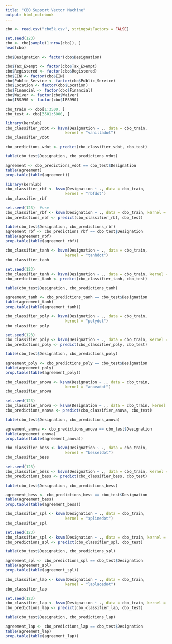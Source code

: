 ---
title: "CBO Support Vector Machine"
output: html_notebook
---
 

```{r}
cbo <- read.csv("cbo5k.csv", stringsAsFactors = FALSE)
```

```{r}
set.seed(123)
cbo <- cbo[sample(1:nrow(cbo)), ]
head(cbo)
```

```{r}
cbo$Designation <- factor(cbo$Designation)
```

```{r}
cbo$Tax_Exempt <- factor(cbo$Tax_Exempt)
cbo$Registered <- factor(cbo$Registered)
cbo$EIN <- factor(cbo$EIN)
cbo$Public_Service <- factor(cbo$Public_Service)
cbo$Location <- factor(cbo$Location)
cbo$Financial <- factor(cbo$Financial)
cbo$Waiver <- factor(cbo$Waiver)
cbo$IRS990 <- factor(cbo$IRS990)
```

```{r}
cbo_train <- cbo[1:3500, ]
cbo_test <- cbo[3501:5000, ]
```

```{r}
library(kernlab)
cbo_classifier_vdot <- ksvm(Designation ~ ., data = cbo_train,
                          kernel = "vanilladot")
cbo_classifier_vdot
```

```{r}
cbo_predictions_vdot <- predict(cbo_classifier_vdot, cbo_test)

table(cbo_test$Designation, cbo_predictions_vdot)

agreement <- cbo_predictions_vdot == cbo_test$Designation
table(agreement)
prop.table(table(agreement))
```

```{r}
library(kernlab)
cbo_classifier_rbf <- ksvm(Designation ~ ., data = cbo_train,
                          kernel = "rbfdot")
cbo_classifier_rbf
```

```{r}
set.seed(123)  #use
cbo_classifier_rbf <- ksvm(Designation ~ ., data = cbo_train, kernel = "rbfdot")
cbo_predictions_rbf <- predict(cbo_classifier_rbf, cbo_test)

table(cbo_test$Designation, cbo_predictions_rbf)
agreement_rbf <- cbo_predictions_rbf == cbo_test$Designation
table(agreement_rbf)
prop.table(table(agreement_rbf))
```


```{r}
cbo_classifier_tanh <- ksvm(Designation ~ ., data = cbo_train,
                          kernel = "tanhdot")
cbo_classifier_tanh
```

```{r}
set.seed(123)
cbo_classifier_tanh <- ksvm(Designation ~ ., data = cbo_train, kernel = "tanhdot")
cbo_predictions_tanh <- predict(cbo_classifier_tanh, cbo_test)

table(cbo_test$Designation, cbo_predictions_tanh)

agreement_tanh <- cbo_predictions_tanh == cbo_test$Designation
table(agreement_tanh)
prop.table(table(agreement_tanh))
```

```{r}
cbo_classifier_poly <- ksvm(Designation ~ ., data = cbo_train,
                          kernel = "polydot")
cbo_classifier_poly
```

```{r}
set.seed(123)
cbo_classifier_poly <- ksvm(Designation ~ ., data = cbo_train, kernel = "polydot")
cbo_predictions_poly <- predict(cbo_classifier_poly, cbo_test)

table(cbo_test$Designation, cbo_predictions_poly)

agreement_poly <- cbo_predictions_poly == cbo_test$Designation
table(agreement_poly)
prop.table(table(agreement_poly))
```


```{r}
cbo_classifier_anova <- ksvm(Designation ~ ., data = cbo_train,
                          kernel = "anovadot")
cbo_classifier_anova
```

```{r}
set.seed(123)
cbo_classifier_anova <- ksvm(Designation ~ ., data = cbo_train, kernel = "anovadot")
cbo_predictions_anova <- predict(cbo_classifier_anova, cbo_test)

table(cbo_test$Designation, cbo_predictions_anova)

agreement_anova <- cbo_predictions_anova == cbo_test$Designation
table(agreement_anova)
prop.table(table(agreement_anova))
```


```{r}
cbo_classifier_bess <- ksvm(Designation ~ ., data = cbo_train,
                          kernel = "besseldot")
cbo_classifier_bess
```

```{r}
set.seed(123)
cbo_classifier_bess <- ksvm(Designation ~ ., data = cbo_train, kernel = "besseldot")
cbo_predictions_bess <- predict(cbo_classifier_bess, cbo_test)

table(cbo_test$Designation, cbo_predictions_bess)

agreement_bess <- cbo_predictions_bess == cbo_test$Designation
table(agreement_bess)
prop.table(table(agreement_bess))
```

```{r}
cbo_classifier_spl <- ksvm(Designation ~ ., data = cbo_train,
                          kernel = "splinedot")
cbo_classifier_spl
```

```{r}
set.seed(123)
cbo_classifier_spl <- ksvm(Designation ~ ., data = cbo_train, kernel = "splinedot")
cbo_predictions_spl <- predict(cbo_classifier_spl, cbo_test)

table(cbo_test$Designation, cbo_predictions_spl)

agreement_spl <- cbo_predictions_spl == cbo_test$Designation
table(agreement_spl)
prop.table(table(agreement_spl))
```

```{r}
cbo_classifier_lap <- ksvm(Designation ~ ., data = cbo_train,
                          kernel = "laplacedot")
cbo_classifier_lap
```

```{r}
set.seed(123)
cbo_classifier_lap <- ksvm(Designation ~ ., data = cbo_train, kernel = "laplacedot")
cbo_predictions_lap <- predict(cbo_classifier_lap, cbo_test)

table(cbo_test$Designation, cbo_predictions_lap)

agreement_lap <- cbo_predictions_lap == cbo_test$Designation
table(agreement_lap)
prop.table(table(agreement_lap))
```


